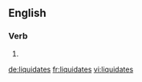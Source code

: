 ==English==

===Verb===
{{head|en|verb form}}

# {{en-third-person singular of|liquidate}}

[[de:liquidates]]
[[fr:liquidates]]
[[vi:liquidates]]